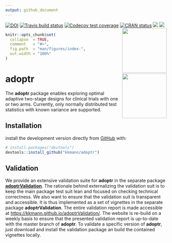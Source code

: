 ```yaml
---
output: github_document
---
```




<!-- badges: start -->

[![DOI](https://zenodo.org/badge/DOI/10.5281/zenodo.2616952.svg)](https://doi.org/10.5281/zenodo.2616952)
[![Travis build status](https://travis-ci.org/kkmann/adoptr.svg?branch=master)](https://travis-ci.org/kkmann/adoptr)
[![Codecov test coverage](https://codecov.io/gh/kkmann/adoptr/branch/master/graph/badge.svg)](https://codecov.io/gh/kkmann/adoptr?branch=master)
[![CRAN status](https://www.r-pkg.org/badges/version/adoptr)](https://cran.r-project.org/package=adoptr)
[![](http://cranlogs.r-pkg.org/badges/last-month/adoptr?color=green)](https://cran.r-project.org/package=adoptr)
[![](http://cranlogs.r-pkg.org/badges/grand-total/adoptr?color=green)](https://cran.r-project.org/package=adoptr)
<a href='https://github.com/kkmann/adoptr'><img src='man/figures/logo.png' align="right" height="139" /></a>

<!-- badges: end -->



```r
knitr::opts_chunk$set(
  collapse  = TRUE,
  comment   = "#>",
  fig.path  = "man/figures/index-",
  out.width = "100%"
)
```





# adoptr <a href='https://github.com/kkmann/adoptr'><img src='man/figures/logo.png' align="right" height="139" /></a>


The **adoptr** package enables exploring optimal adaptive two-stage designs for
clinical trials with one or two arms.
Currently, only normally distributed test statistics with known variance are
supported.



## Installation

install the development version directly from [GitHub](https://github.com/) with:

``` r
# install.packages("devtools")
devtools::install_github("kkmann/adoptr")
```


## Validation

We provide an extensive validation suite for **adoptr** in the separate 
package [**adoptrValidation**](https://github.com/kkmann/adoptrValidation).
The rationale behind externalizing the validation suit is to keep the main
package test suit lean and focused on checking technical correctness.
We also want to ensure that the validation suit is transparent and accessible.
It is thus implemented as a set of vignettes in the separate package
**adoptrValidation**.
The entire validation report is made accessible at
[https://kkmann.github.io/adoptrValidation/](https://kkmann.github.io/adoptrValidation/).
The website is re-build on a weekly basis to ensure that the presented
validation report is up-to-date with the master branch of **adoptr**.
To validate a specific version of **adoptr**, just download and install
the validation package an build the contained vignettes locally.


